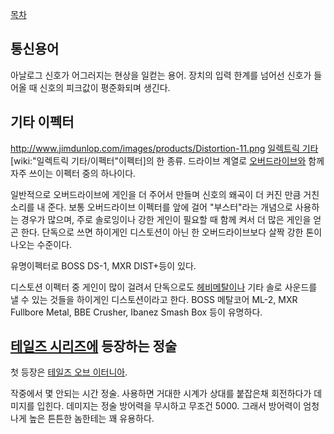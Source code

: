 [[목차]]

== 통신용어 ==
아날로그 신호가 어그러지는 현상을 일컫는 용어.
장치의 입력 한계를 넘어선 신호가 들어올 때 신호의 피크값이 평준화되며 생긴다.

== 기타 이펙터 ==
http://www.jimdunlop.com/images/products/Distortion-11.png
[[일렉트릭 기타]] [wiki:"일렉트릭 기타/이펙터"이펙터]의 한 종류. 드라이브 계열로 [[오버드라이브]]와 함께 자주 쓰이는 이펙터 중의 하나이다. 

일반적으로 오버드라이브에 게인을 더 주어서 만들며 신호의 왜곡이 더 커진 만큼 거친 소리를 내 준다. 보통 오버드라이브 이펙터를 앞에 걸어 "부스터"라는 개념으로 사용하는 경우가 많으며, 주로 솔로잉이나 강한 게인이 필요할 때 함께 켜서 더 많은 게인을 얻곤 한다. 단독으로 쓰면 하이게인 디스토션이 아닌 한 오버드라이브보다 살짝 강한 톤이 나오는 수준이다.

유명이펙터로 BOSS DS-1, MXR DIST+등이 있다.

디스토션 이펙터 중 게인이 많이 걸려서 단독으로도 [[헤비메탈]]이나 기타 솔로 사운드를 낼 수 있는 것들을 하이게인 디스토션이라고 한다. BOSS 메탈코어 ML-2, MXR Fullbore Metal, BBE Crusher, Ibanez Smash Box 등이 유명하다.

== [[테일즈 시리즈]]에 등장하는 정술 ==
첫 등장은 [[테일즈 오브 이터니아]].

작중에서 몇 안되는 시간 정술. 사용하면 거대한 시계가 상대를 붙잡은채 회전하다가 데미지를 입힌다. 데미지는 정술 방어력을 무시하고 무조건 5000. 그래서 방어력이 엄청나게 높은 튼튼한 놈한테는 꽤 유용하다. 
